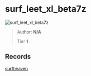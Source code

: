 
# surf_leet_xl_beta7z

![surf_leet_xl_beta7z](https://raw.githubusercontent.com/Sayt123/SurfMapPics/Maps-and-bonuses/csgo/surf_leet_xl_beta7z.jpg)

> Author: **N/A**
>
> Tier 1

## Records

[surfheaven](https://surfheaven.eu/map/surf_leet_xl_beta7z)
